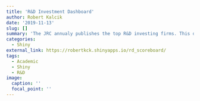 ```yaml
---
title: 'R&D Investment Dashboard'
author: Robert Kalcik
date: '2019-11-13'
slug: []
summary: 'The JRC annualy publishes the top R&D investing firms. This dashboard helps to explore the 2017 dataset.'
categories:
  - Shiny
external_link: https://robertkck.shinyapps.io/rd_scoreboard/
tags:
  - Academic
  - Shiny
  - R&D
image:
  caption: ''
  focal_point: ''
---
```

